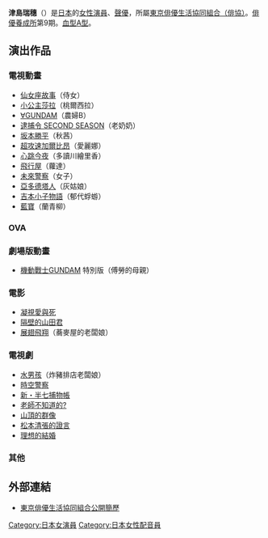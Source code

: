 {{MOSLOW|time=2015-03-07T14:43:30+00:00}}
{{noteTA|G1=Anime}}
{{配音員
|名字= 津島 瑞穗
|圖像= 
|尺寸= 
|說明= 
|藝名= 津島 瑞穂
|英文名=
|本名= 津島 瑞穂<br>{{lang|ja|つしま みずほ}}
|綽號= 
|出生地= 
|出身地= 
|身高= 165cm
|體重= 78kg
|血型= A型
|生年= 1959
|生月= 11
|生日= 20
|歿年= 
|歿月= 
|歿日= 
|所屬= [[東京俳優生活協同組合|東京俳優生活協同組合]]
|活動時期= 
|出道作= 
|代表作= 
|網站= 
|其他= 
|module={{Japanese|embed=yes|japanese=津島 瑞穂|kana=つしま みずほ|romaji=Tsushima Mizuho}}
}}

'''津島瑞穗'''（{{bd|1959年|7月20日|}}）是[[日本|日本]]的[[女性|女性]][[演員|演員]]、[[聲優|聲優]]，所屬[[東京俳優生活協同組合|東京俳優生活協同組合（俳協）]]。[[俳協演劇研究所|俳優養成所]]第9期。[[血型|血型]][[A型|A型]]。

== 演出作品 ==
=== 電視動畫 ===
*[[仙女座故事|仙女座故事]]（侍女）
*[[小公主莎拉|小公主莎拉]]（桃爾西拉）
*[[∀GUNDAM|∀GUNDAM]]（農婦B）
*[[逮捕令_(動漫)|逮捕令 SECOND SEASON]]（老奶奶）
*[[坂本勝平|坂本勝平]]（秋茜）
*[[超攻速加爾比昂|超攻速加爾比昂]]（愛麗娜）
*[[心跳今夜|心跳今夜]]（多讀川繪里香）
*[[飛行屋|飛行屋]]（蘿達）
*[[未來警察_(動畫)|未來警察]]（女子）
*[[亞多德塔人|亞多德塔人]]（灰姑娘）
*[[吉本小子物語|吉本小子物語]]（郁代蜉蝣）
*[[藍寶|藍寶]]（蘭青柳）

=== OVA ===
=== 劇場版動畫 ===
* [[機動戰士GUNDAM|機動戰士GUNDAM]] 特別版（傅勞的母親）

=== 電影 ===
*[[凝視愛與死|凝視愛與死]]
*[[隔壁的山田君|隔壁的山田君]]
*[[展翅飛翔|展翅飛翔]]（蕎麥屋的老闆娘）

=== 電視劇 ===
*[[五個撲水的少年#水男孩|水男孩]]（炸豬排店老闆娘）
*[[時空警察|時空警察]]
*[[半七捕物帳|新・半七捕物帳]]
*[[老師不知道的?|老師不知道的?]]
*[[山頂的群像|山頂的群像]]
*[[證言_(松本清張)|松本清張的證言]]
*[[理想的結婚|理想的結婚]]

=== 其他 ===

== 外部連結 ==
* [https://web.archive.org/web/20111122131450/http://haikyo.or.jp/PROFILE/woman/188.html 東京俳優生活協同組合公開簡歷]

{{東京俳優生活協同組合}}

{{DEFAULTSORT:Tsushima Mizuho}}
[[Category:日本女演員|Category:日本女演員]]
[[Category:日本女性配音員|Category:日本女性配音員]]